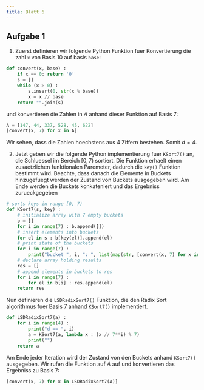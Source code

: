```yaml
---
title: Blatt 6
---
```


## Aufgabe 1

1. Zuerst definieren wir folgende Python Funktion fuer Konvertierung die zahl `x` von Basis 10 auf basis `base`:
```python
def convert(x, base) :
    if x == 0: return '0'
    s = []
    while (x > 0) :
        s.insert(0, str(x % base))
        x = x // base
    return "".join(s)
```

und konvertieren die Zahlen in $A$ anhand dieser Funktion auf Basis 7:

```python
A = [147, 44, 337, 528, 45, 622]
[convert(x, 7) for x in A]
```

Wir sehen, dass die Zahlen hoechstens aus 4 Ziffern bestehen. Somit $d = 4$. 

2. Jetzt geben wir die folgende Python implementierung fuer `KSort7()` an, die Schluessel im
   Bereich $[0, 7)$ sortiert. Die Funktion erhaelt einen zusaetzlichen funktionalen Paremeter,
   dadurch die `key()` Funktion bestimmt wird. Beachte, dass danach die Elemente in Buckets
   hinzugefuegt werden der Zustand
   von Buckets ausgegeben wird. Am Ende werden die Buckets konkateniert und das Ergebniss
   zurueckgegeben

```python
# sorts keys in range [0, 7)
def KSort7(s, key) :
    # initialize array with 7 empty buckets
    b = []
    for i in range(7) : b.append([])
    # insert elements into buckets
    for el in s : b[key(el)].append(el)
    # print state of the buckets
    for i in range(7) :
        print("bucket ", i, ": ", list(map(str, [convert(x, 7) for x in b[i]])))
    # declare array holding results
    res = []
    # append elements in buckets to res
    for i in range(7) :
        for el in b[i] : res.append(el)
    return res
```

Nun definieren die `LSDRadixSort7()` Funktion, die den Radix Sort algorithmus fuer Basis 7
anhand `KSort7()` implementiert.

```python
def LSDRadixSort7(a) :
    for i in range(4) :
        print("d == ", i)
        a = KSort7(a, lambda x : (x // 7**i) % 7)
        print("")
    return a
```

Am Ende jeder Iteration wird der Zustand von den Buckets anhand `KSort7()` ausgegeben.
Wir rufen die Funktion auf $A$ auf und konvertieren das Ergebniss zu Basis 7:

```python
[convert(x, 7) for x in LSDRadixSort7(A)]
```


